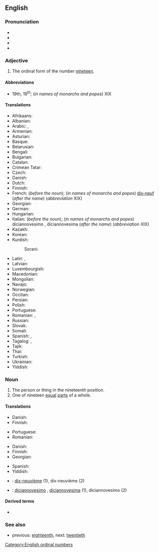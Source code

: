 ==English==
{{number box|en|19}}

===Pronunciation===
* {{IPA|/ˌnaɪnˈtiːnθ/|lang=en}}
* {{audio|En-us-nineteenth.ogg|Audio (US)|lang=en}}
* {{rhymes|iːnθ|lang=en}}
* {{hyphenation|nine|teenth|lang=en}}

===Adjective===
{{en-adj|-}}

# The ordinal form of the number [[nineteen]].

====Abbreviations====
* 19th, 19<sup>th</sup>; (''in names of monarchs and popes'') XIX

====Translations====
{{trans-top-also|the ordinal form of the number nineteen|19th}}
* Afrikaans: {{t+|af|negentiende}}
* Albanian: {{t+|sq|nëntëmbëdhjetë}}
* Arabic: {{t|ar|تَاسِعَ عَشَرَ|m}}, {{t|ar|تَاسِعَةَ عَشْرَةَ|f}}
* Armenian: {{t+|hy|տասնիններորդ}}
* Asturian: {{t+|ast|decimonovenu}}
* Basque: {{t|eu|hemeretzigarren}}
* Belarusian: {{t|be|дзевятна́ццаты}}
* Bengali: {{t|bn|ঊনবিংশ}}
* Bulgarian: {{t|bg|деветнадесети}}
* Catalan: {{t+|ca|dinovè}}
* Crimean Tatar: {{t|crh|on doquzıncı}}
* Czech: {{t+|cs|devatenáctý}}
* Danish: {{t+|da|nittende}}
* Dutch: {{t+|nl|negentiende}}
* Finnish: {{t|fi|yhdeksästoista}}
* French: {{t+|fr|dix-neuvième}} (''before the noun''); (''in names of monarchs and popes'') [[dix-neuf]] (''after the name'') (''abbreviation'' XIX)
* Georgian: {{t|ka|მეცხრამეტე}}
* German: {{t+|de|neunzehnte}}
* Hungarian: {{t+|hu|tizenkilencedik}}
* Italian: {{t+|it|diciannovesimo}} (''before the noun''); (''in names of monarchs and popes'') diciannovesimo {{g|m}}, diciannovesima {{g|f}} (''after the name'') (''abbreviation'' XIX)
* Kazakh: {{t|kk|он тоғызыншы|sc=Cyrl}}
* Korean: {{t+|ko|열아홉째|tr=yeolapobjjae}}
* Kurdish:
*: Sorani: {{t+|ku|نۆزده‌یه‌م}}
{{trans-mid}}
* Latin: {{t|la|ūndēvīcēsimus}}, {{t|la|nōnus decimus}}
* Latvian: {{t|lv|deviņpadsmitais}}
* Luxembourgish: {{t|lb|nonzéngt}}
* Macedonian: {{t|mk|деветнаесетти}}
* Mongolian: {{t|mn|арван есдүгээр|sc=Cyrl}}
* Navajo: {{t|nv|nahastʼéítsʼáadah góneʼ}}
* Norwegian: {{t|no|nittende}}
* Occitan: {{t|oc|dètz-e-noven}}
* Persian: {{t+|fa|نوزدهم|tr=nuzdahom}}
* Polish: {{t+|pl|dziewiętnasty}}
* Portuguese: {{t|pt|décimo nono}}
* Romanian: {{t+|ro|nouăsprezecelea}}, {{t|ro|nouășpelea}} {{qualifier|informal}}
* Russian: {{t+|ru|девятна́дцатый}}
* Slovak: {{t+|sk|devätnásty}}
* Somali: {{t|so|sagaal iyo tobnaadna}}
* Spanish: {{t+|es|decimonoveno}}, {{t+|es|decimonono}}
* Tagalog: {{t|tl|panlabinsiyam}}, {{t|tl|ikalabinsiyam}}
* Tajik: {{t|tg|нуздаҳум|sc=Cyrl}}
* Thai: {{t|th|ที่สิบเก้า}}
* Turkish: {{t|tr|on dokuzuncu}}
* Ukrainian: {{t+|uk|дев'ятна́дцятий}}
* Yiddish: {{t|yi|נײַנצנט}}
{{trans-bottom}}

===Noun===
{{en-noun}}

# The person or thing in the nineteenth position.
# One of nineteen [[equal]] [[parts]] of a whole.

====Translations====
{{trans-top|person or thing in the nineteenth position}}
* Danish: {{t|da|nittener|c}}
* Finnish: {{t|fi|yhdeksästoista}}
{{trans-mid}}
* Portuguese: {{t|pt|décimo nono|m}}
* Romanian: {{t+|ro|nouăsprezecelea|m}}
{{trans-bottom}}

{{trans-top|one of nineteen equal parts of a whole}}
* Danish: {{t|da|nittendedel|c}}
* Finnish: {{t|fi|yhdeksästoistaosa}}
* Georgian: {{t|ka|მეცხრამეტედი}}
{{trans-mid}}
* Spanish: {{t+|es|diecinueveavo}} {{qualifier|adj.}}
* Yiddish: {{t|yi|נײַנצנטל|n}}
{{trans-bottom}}

{{checktrans-top}}
* {{ttbc|fr}}: [[dix-neuvième]] {{g|m|f}} (1), dix-neuvième {{g|m}} (2)
{{trans-mid}}
* {{ttbc|it}}: [[diciannovesimo]] {{g|m}}, [[diciannovesima]] {{g|f}} (1), diciannovesimo {{g|m}} (2)
{{trans-bottom}}

====Derived terms====
* {{l|en|nineteenth hole}}

===See also===
* previous: [[eighteenth]], next: [[twentieth]]

[[Category:English ordinal numbers]]